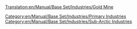 [[Translation:en/Manual/Base Set/Industries/Gold Mine]]
{{en/Manual/Base Set/Industries/Industries|image=en/Manual/Base Set/Industries/Goldmine.png
|name=Gold Mine
|climates=[[en/Manual/Climates]]
|accepts=Nothing
|produces=[[en/Manual/Base Set/Cargos/Gold]]
|notes=Not present in other [[en/Manual/Climates]]
}}
[[Category:en/Manual/Base Set/Industries/Primary Industries]]
[[Category:en/Manual/Base Set/Industries/Sub-Arctic Industries]]